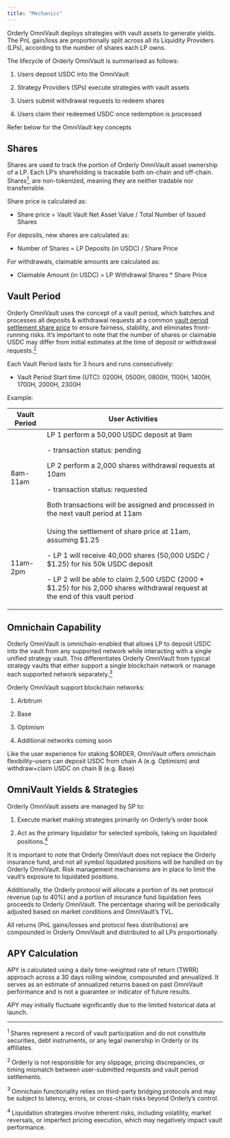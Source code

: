 ```yaml
---
title: "Mechanics"
---
```


Orderly OmniVault deploys strategies with vault assets to generate yields. The PnL gain/loss are proportionally split across all its Liquidity Providers (LPs), according to the number of shares each LP owns.

The lifecycle of Orderly OmniVault is summarised as follows:

1. Users deposit USDC into the OmniVault

2. Strategy Providers (SPs) execute strategies with vault assets

3. Users submit withdrawal requests to redeem shares

4. Users claim their redeemed USDC once redemption is processed

Refer below for the OmniVault key concepts

## Shares
Shares are used to track the portion of Orderly OmniVault asset ownership of a LP. Each LP’s shareholding is traceable both on-chain and off-chain. Shares<a href="#ref11"><sup>1 </sup></a> &nbsp;are non-tokenized, meaning they are neither tradable nor transferrable.

Share price is calculated as:

- Share price = Vault Vault Net Asset Value / Total Number of Issued Shares

For deposits, new shares are calculated as:

- Number of Shares = LP Deposits (in USDC) / Share Price

For withdrawals, claimable amounts are calculated as:

- Claimable Amount (in USDC) = LP Withdrawal Shares * Share Price

## Vault Period

Orderly OmniVault uses the concept of a vault period, which batches and processes all deposits & withdrawal requests at a common <u>vault period settlement share price</u> to ensure fairness, stability, and eliminates front-running risks. It’s important to note that the number of shares or claimable USDC may differ from initial estimates at the time of deposit or withdrawal requests.<a href="#ref12"><sup>2 </sup></a>

Each Vault Period lasts for 3 hours and runs consecutively:

- Vault Period Start time (UTC): 0200H, 0500H, 0800H, 1100H, 1400H, 1700H, 2000H, 2300H

Example:

| Vault Period | User Activities |
|--------------|-----------------|
| 8am-11am     | LP 1 perform a 50,000 USDC deposit at 9am <p/> - transaction status: pending <p/> LP 2 perform a 2,000 shares withdrawal requests at 10am <p/> - transaction status: requested <p/> Both transactions will be assigned and processed in the next vault period at 11am |
| 11am-2pm     | Using the settlement of share price at 11am, assuming \$1.25 <p/> - LP 1 will receive 40,000 shares (50,000 USDC / \$1.25) for his 50k USDC deposit <p/> - LP 2 will be able to claim 2,500 USDC (2000 * \$1.25) for his 2,000 shares withdrawal request at the end of this vault period |

## Omnichain Capability
Orderly OmniVault is omnichain-enabled that allows LP to deposit USDC into the vault from any supported network while interacting with a single unified strategy vault. This differentiates Orderly OmniVault from typical strategy vaults that either support a single blockchain network or manage each supported network separately.<a href="#ref13"><sup>3 </sup></a>

Orderly OmniVault support blockchain networks:

1. Arbitrum

2. Base

3. Optimism

4. Additional networks coming soon

Like the user experience for staking $ORDER, OmniVault offers omnichain flexibility–users can deposit USDC from chain A (e.g. Optimism) and withdraw+claim USDC on chain B (e.g. Base)

## OmniVault Yields & Strategies

Orderly OmniVault assets are managed by SP to:

1. Execute market making strategies primarily on Orderly’s order book

2. Act as the primary liquidator for selected symbols, taking on liquidated positions.<a href="#ref14"><sup>4 </sup></a>

It is important to note that Orderly OmniVault does not replace the Orderly insurance fund, and not all symbol liquidated positions will be handled on by Orderly OmniVault. Risk management mechanisms are in place to limit the vault’s exposure to liquidated positions.

Additionally, the Orderly protocol will allocate a portion of its net protocol revenue (up to 40%) and a portion of insurance fund liquidation fees proceeds to Orderly OmniVault. The percentage sharing will be periodically adjusted based on market conditions and OmniVault’s TVL.

All returns (PnL gains/losses and protocol fees distributions) are compounded in Orderly OmniVault and distributed to all LPs proportionally.

## APY Calculation

APY is calculated using a daily time-weighted rate of return (TWRR) approach across a 30 days rolling window, compounded and annualized. It serves as an estimate of annualized returns based on past OmniVault performance and is not a guarantee or indicator of future results.

<Note>APY may initially fluctuate significantly due to the limited historical data at launch.</Note>

---

<a id="ref11"><sup>1 </sup></a>  Shares represent a record of vault participation and do not constitute securities, debt instruments, or any legal ownership in Orderly or its affiliates.

<a id="ref12"><sup>2 </sup></a>  Orderly is not responsible for any slippage, pricing discrepancies, or timing mismatch between user-submitted requests and vault period settlements.

<a id="ref13"><sup>3 </sup></a>  Omnichain functionality relies on third-party bridging protocols and may be subject to latency, errors, or cross-chain risks beyond Orderly’s control.

<a id="ref14"><sup>4 </sup></a>  Liquidation strategies involve inherent risks, including volatility, market reversals, or imperfect pricing execution, which may negatively impact vault performance.